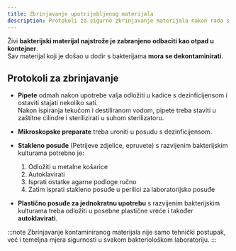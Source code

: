 ```yaml
---
title: Zbrinjavanje upotrijebljenog materijala
description: Protokoli za sigurno zbrinjavanje materijala nakon rada s bakterijama
---
```


Živi **bakterijski materijal najstrože je zabranjeno odbaciti kao otpad u kontejner**.  
Sav materijal koji je došao u dodir s bakterijama **mora se dekontaminirati**.

## Protokoli za zbrinjavanje

- **Pipete** odmah nakon upotrebe valja odložiti u kadice s dezinficijensom i ostaviti stajati nekoliko sati.  
  Nakon ispiranja tekućom i destiliranom vodom, pipete treba staviti u zaštitne cilindre i sterilizirati u suhom sterilizatoru.

- **Mikroskopske preparate** treba uroniti u posudu s dezinficijensom.

- **Stakleno posuđe** (Petrijeve zdjelice, epruvete) s razvijenim bakterijskim kulturama potrebno je:
  1. Odložiti u metalne košarice
  2. Autoklavirati
  3. Isprati ostatke agarne podloge ručno
  4. Zatim isprati stakleno posuđe u perilici za laboratorijsko posuđe

- **Plastično posuđe za jednokratnu upotrebu** s razvijenim bakterijskim kulturama treba odložiti u posebne plastične vreće i također **autoklavirati**.

:::note
Zbrinjavanje kontaminiranog materijala nije samo tehnički postupak, već i temeljna mjera sigurnosti u svakom bakteriološkom laboratoriju.
:::

